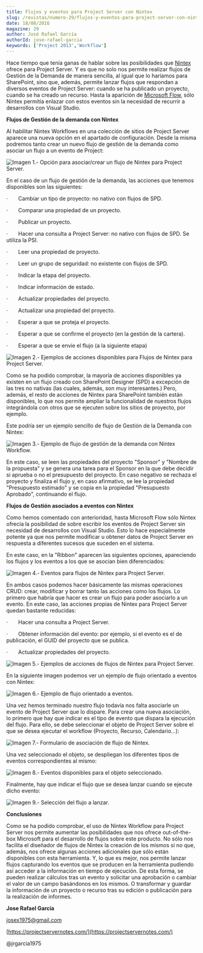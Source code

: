 ```yaml
---
title: Flujos y eventos para Project Server con Nintex
slug: /revistas/numero-29/flujos-y-eventos-para-project-server-con-nintex
date: 18/08/2016
magazine: 29
author: José Rafael García
authorId: jose-rafael-garcia
keywords: ['Project 2013','Workflow']
---
```






Hace tiempo que tenía ganas de hablar sobre las posibilidades que [Nintex](http://es-es.nintex.com/workflow-platform/nintex-products#Project-Server) ofrece para Project Server. Y es que no solo nos permite realizar flujos de Gestión de la Demanda de manera sencilla, al igual que lo haríamos para SharePoint, sino que, además, permite lanzar flujos que respondan a diversos eventos de Project Server: cuando se ha publicado un proyecto, cuando se ha creado un recurso. Hasta la aparición de [Microsoft Flow](https://flow.microsoft.com/es-es/), sólo Nintex permitía enlazar con estos eventos sin la necesidad de recurrir a desarrollos con Visual Studio.

**Flujos de Gestión de la demanda con Nintex**

Al habilitar Nintex Workflows en una colección de sitios de Project Server aparece una nueva opción en el apartado de configuración. Desde la misma podremos tanto crear un nuevo flujo de gestión de la demanda como asociar un flujo a un evento de Project:

![Imagen 1.- Opción para asociar/crear un flujo de Nintex para Project Server.](../../../images/numero29/flujos-y-eventos-para-project-server-con-nintex/image1.png)

En el caso de un flujo de gestión de la demanda, las acciones que tenemos disponibles son las siguientes:

·      
Cambiar un tipo de proyecto: no nativo con flujos de SPD.

·      
Comparar una propiedad de un proyecto.

·      
Publicar un proyecto.

·      
Hacer una consulta a Project Server: no nativo con flujos de SPD. Se utiliza la PSI.

·      
Leer una propiedad de proyecto.

·      
Leer un grupo de seguridad: no existente con flujos de SPD.

·      
Indicar la etapa del proyecto.

·      
Indicar información de estado.

·      
Actualizar propiedades del proyecto.

·      
Actualizar una propiedad del proyecto.

·      
Esperar a que se proteja el proyecto.

·      
Esperar a que se confirme el proyecto (en la gestión de la cartera).

·      
Esperar a que se envíe el flujo (a la siguiente etapa)

![Imagen 2.- Ejemplos de acciones disponibles para Flujos de Nintex para Project Server.](../../../images/numero29/flujos-y-eventos-para-project-server-con-nintex/image2.png)



Como se ha podido comprobar, la mayoría de acciones disponibles ya existen en un flujo creado con SharePoint Designer (SPD) a excepción de las tres no nativas (las cuales, además, son muy interesantes.) Pero, además, el resto de acciones de Nintex para SharePoint también están disponibles, lo que nos permite ampliar la funcionalidad de nuestros flujos integrándola con otros que se ejecuten sobre los sitios de proyecto, por ejemplo.

Este podría ser un ejemplo sencillo de flujo de Gestión de la Demanda con Nintex:

![Imagen 3.- Ejemplo de flujo de gestión de la demanda con Nintex Workflow.](../../../images/numero29/flujos-y-eventos-para-project-server-con-nintex/image3.png)

En este caso, se leen las propiedades del proyecto "Sponsor" y "Nombre de la propuesta" y se genera una tarea para el Sponsor en la que debe decidir si aprueba o no el presupuesto del proyecto. En caso negativo se rechaza el proyecto y finaliza el flujo y, en caso afirmativo, se lee la propiedad "Presupuesto estimado" y se copia en la propiedad "Presupuesto Aprobado", continuando el flujo.

**Flujos de Gestión asociados a eventos con Nintex**

Como hemos comentado con anterioridad, hasta Microsoft Flow sólo Nintex ofrecía la posibilidad de sobre escribir los eventos de Project Server sin necesidad de desarrollos con Visual Studio. Esto lo hace especialmente potente ya que nos permite modificar u obtener datos de Project Server en respuesta a diferentes sucesos que suceden en el sistema.

En este caso, en la "Ribbon" aparecen las siguientes opciones, apareciendo los flujos y los eventos a los que se asocian bien diferenciados:

![Imagen 4.- Eventos para flujos de Nintex para Project Server.](../../../images/numero29/flujos-y-eventos-para-project-server-con-nintex/image4.png)

En ambos casos podemos hacer básicamente las mismas operaciones CRUD: crear, modificar y borrar tanto las acciones como los flujos. Lo primero que habría que hacer es crear un flujo para poder asociarlo a un evento. En este caso, las acciones propias de Nintex para Project Server quedan bastante reducidas:

·      
Hacer una consulta a Project Server.

·      
Obtener información del evento: por ejemplo, si el evento es el de publicación, el GUID del proyecto que se publica.

·      
Actualizar propiedades del proyecto.

![Imagen 5.- Ejemplos de acciones de flujos de Nintex para Project Server.](../../../images/numero29/flujos-y-eventos-para-project-server-con-nintex/image5.png)

En la siguiente imagen podemos ver un ejemplo de flujo orientado a eventos con Nintex:

![Imagen 6.- Ejemplo de flujo orientado a eventos.](../../../images/numero29/flujos-y-eventos-para-project-server-con-nintex/image6.png)

Una vez hemos terminado nuestro flujo todavía nos falta asociarle un evento de Project Server que lo dispare. Para crear una nueva asociación, lo primero que hay que indicar es el tipo de evento que dispara la ejecución del flujo. Para ello, se debe seleccionar el objeto de Project Server sobre el que se desea ejecutar el workflow (Proyecto, Recurso, Calendario…):​

![Imagen 7.- Formulario de asociación de flujo de Nintex.](../../../images/numero29/flujos-y-eventos-para-project-server-con-nintex/image7.png)

Una vez seleccionado el objeto, se despliegan los diferentes tipos de eventos correspondientes al mismo:

![Imagen 8.- Eventos disponibles para el objeto seleccionado.](../../../images/numero29/flujos-y-eventos-para-project-server-con-nintex/image8.png)

Finalmente, hay que indicar el flujo que se desea lanzar cuando se ejecute dicho evento:

![Imagen 9.- Selección del flujo a lanzar.](../../../images/numero29/flujos-y-eventos-para-project-server-con-nintex/image9.png)

**Conclusiones**

Como se ha podido comprobar, el uso de Nintex Workflow para Project Server nos permite aumentar las posibilidades que nos ofrece out-of-the-box Microsoft para el desarrollo de flujos sobre este producto. No sólo nos facilita el diseñador de flujos de Nintex la creación de los mismos si no que, además, nos ofrece algunas acciones adicionales que sólo están disponibles con esta herramienta. Y, lo que es mejor, nos permite lanzar flujos capturando los eventos que se producen en la herramienta pudiendo así acceder a la información en tiempo de ejecución. De esta forma, se pueden realizar cálculos tras un evento y solicitar una aprobación o cambiar el valor de un campo basándonos en los mismos. O transformar y guardar la información de un proyecto o recurso tras su edición o publicación para la realización de informes.



**Jose Rafael García**

josex1975@gmail.com

[https://projectservernotes.com/](https://projectservernotes.com/)

@jrgarcia1975

 
 
